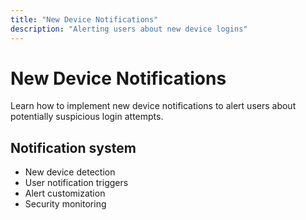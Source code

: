 ```yaml
---
title: "New Device Notifications"
description: "Alerting users about new device logins"
---
```


# New Device Notifications

Learn how to implement new device notifications to alert users about potentially suspicious login attempts.

## Notification system

- New device detection
- User notification triggers
- Alert customization
- Security monitoring
